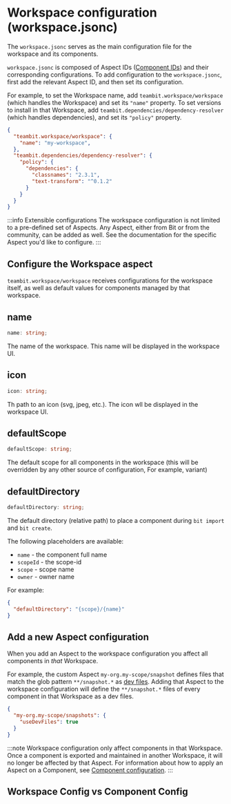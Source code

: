 
# Workspace configuration (workspace.jsonc)

The `workspace.jsonc` serves as the main configuration file for the workspace and its components.

`workspace.jsonc` is composed of Aspect IDs ([Component IDs](/components/component-id)) and their corresponding configurations.
To add configuration to the `workspace.jsonc`, first add the relevant Aspect ID, and then set its configuration.

For example, to set the Workspace name, add `teambit.workspace/workspace` (which handles the Workspace) and set its `"name"` property.
To set versions to install in that Workspace, add `teambit.dependencies/dependency-resolver` (which handles dependencies), and set its `"policy"` property.

```json
{
  "teambit.workspace/workspace": {
    "name": "my-workspace",
  },
  "teambit.dependencies/dependency-resolver": {
    "policy": {
      "dependencies": {
        "classnames": "2.3.1",
        "text-transform": "^0.1.2"
      }
    }
  }
}
```

:::info Extensible configurations
The workspace configuration is not limited to a pre-defined set of Aspects. Any Aspect, either from Bit or from the community, can be added as well.
See the documentation for the specific Aspect you'd like to configure. 
:::

## Configure the Workspace aspect

`teambit.workspace/workspace` receives configurations for the workspace itself, as well as default values for components managed by that workspace.

## name

```ts
name: string;
```

The name of the workspace. This name will be displayed in the workspace UI.

## icon

```ts
icon: string;
```

Th path to an icon (svg, jpeg, etc.). The icon wll be displayed in the workspace UI.

## defaultScope

```ts
defaultScope: string;
```

The default scope for all components in the workspace (this will be overridden by any other source of configuration, For example, variant)

## defaultDirectory

```ts
defaultDirectory: string;
```

The default directory (relative path) to place a component during `bit import` and `bit create`.

The following placeholders are available:

<!-- TODO: add links to component id page -->

- `name` - the component full name
- `scopeId` - the scope-id
- `scope` - scope name
- `owner` - owner name

For example:

```json
{
  "defaultDirectory": "{scope}/{name}"
}
```

## Add a new Aspect configuration

When you add an Aspect to the workspace configuration you affect all components in _that_ Workspace.

For example, the custom Aspect `my-org.my-scope/snapshot` defines files that match the glob pattern `**/snapshot.*` as [dev files](/docs/components/dev-files).
Adding that Aspect to the workspace configuration will define the `**/snapshot.*` files of every component in that Workspace as a dev files.

```json
{
  "my-org.my-scope/snapshots": {
    "useDevFiles": true
  }
}
```

:::note 
Workspace configuration only affect components in that Workspace.
Once a component is exported and maintained in another Workspace, it will no longer be affected by that Aspect.
For information about how to apply an Aspect on a Component, see [Component configuration](/components/component-config).
:::

## Workspace Config vs Component Config

<WsConfigVsCompConfig />
